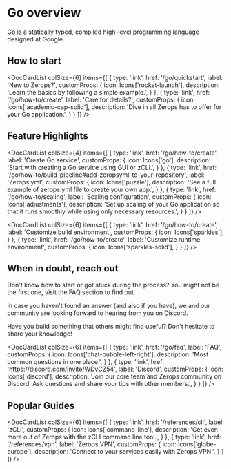 ---
---


# Go overview

[Go](https://go.dev/) is a statically typed, compiled high-level programming language designed at Google.

## How to start

<DocCardList colSize={6} items={[
  {
    type: 'link',
    href: '/go/quickstart',
    label: 'New to Zerops?',
    customProps: {
      icon: Icons['rocket-launch'],
      description: 'Learn the basics by following a simple example.',
    }
  },
  {
    type: 'link',
    href: '/go/how-to/create',
    label: 'Care for details?',
    customProps: {
      icon: Icons['academic-cap-solid'],
      description: 'Dive in all Zerops has to offer for your Go application.',
    }
  }
]} />

## Feature Highlights

<DocCardList colSize={4} items={[
  {
    type: 'link',
    href: '/go/how-to/create',
    label: 'Create Go service',
    customProps: {
      icon: Icons['go'],
      description: 'Start with creating a Go service using GUI or zCLI.',
    }
  },
  {
    type: 'link',
    href: '/go/how-to/build-pipeline#add-zeropsyml-to-your-repository',
    label: 'Zerops.yml',
    customProps: {
      icon: Icons['puzzle'],
      description: 'See a full example of zerops.yml file to create your own app.',
    }
  },
  {
    type: 'link',
    href: '/go/how-to/scaling',
    label: 'Scaling configuration',
    customProps: {
      icon: Icons['adjustments'],
      description: 'Set up scaling of your Go application so that it runs smoothly while using only necessary resources.',
    }
  }
  ]} />

  <DocCardList colSize={6} items={[
  {
    type: 'link',
    href: '/go/how-to/create',
    label: 'Customize build environment',
    customProps: {
      icon: Icons['sparkles'],
    }
  },
  {
    type: 'link',
    href: '/go/how-to/create',
    label: 'Customize runtime environment',
    customProps: {
      icon: Icons['sparkles-solid'],
    }
  }
]} />

## When in doubt, reach out

Don't know how to start or got stuck during the process? You might not be the first one, visit the FAQ section to find out.

In case you haven't found an answer (and also if you have), we and our community are looking forward to hearing from you on Discord.

Have you build something that others might find useful? Don't hesitate to share your knowledge!

<DocCardList colSize={6} items={[
  {
    type: 'link',
    href: '/go/faq',
    label: 'FAQ',
    customProps: {
      icon: Icons['chat-bubble-left-right'],
      description: 'Most common questions in one place.',
    }
  },
  {
    type: 'link',
    href: 'https://discord.com/invite/WDvCZ54',
    label: 'Discord',
    customProps: {
      icon: Icons['discord'],
      description: 'Join our core team and Zerops community on Discord. Ask questions and share your tips with other members.',
    }
  }
]} />



## Popular Guides

<DocCardList colSize={6} items={[
  {
    type: 'link',
    href: '/references/cli',
    label: 'zCLI',
    customProps: {
      icon: Icons['command-line'],
      description: 'Get even more out of Zerops with the zCLI command line tool.',
    }
  },
  {
    type: 'link',
    href: '/references/vpn',
    label: 'Zerops VPN',
    customProps: {
      icon: Icons['globe-europe'],
      description: 'Connect to your services easily with Zerops VPN.',
    }
  }
]} />